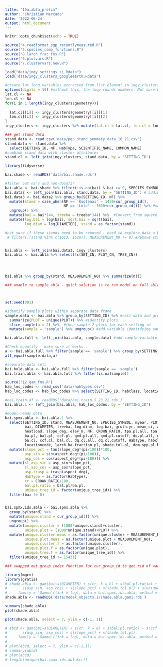 ```yaml
---
title: "15a.abla_prelim"
author: "Christian Mercado"
date: '2022-06-24'
output: html_document
---
```


```r
knitr::opts_chunk$set(echo = TRUE)

source("4.readformat_pgp_recentlymeasured.R")
source("5.species_comp_functions.R")
source("8.larch_frac_fns.R")
source("6.plotvars.R")
source("7.clustervars.new.R")

load("data/ingy_settings_si.Rdata")
load('data/ingy_clusters_googleearth.Rdata')

#create lat long variables extracted from list element in ingy_clusters
options(digits = 10) #without this, the loop rounds numbers. Not sure why. 
lat.cl <- NA
lon.cl <- NA
for(i in 1:length(ingy_clusters$geometry)){
  
  lat.cl[[i]] <- ingy_clusters$geometry[[i]][1]
  lon.cl[[i]] <- ingy_clusters$geometry[[i]][2]
}
ingy_clusters <- ingy_clusters %>% mutate(lat.cl = lat.cl, lon.cl = lon.cl) %>% select(-geometry)

### get stand data
stand.data <- read_csv('data/pgp_stand_summary_data_18_21.csv')
stand.data <- stand.data %>% 
  select(SETTING_ID, NF, HabType, SCIENTIFIC_NAME, COMMON_NAME)
#combine stand data with cluster attributes
stand.cl <- left_join(ingy_clusters, stand.data, by = 'SETTING_ID')

library(tidyverse)

bai.shade <- readRDS('data/bai.shade.rds')
```

```r
#filter out na's and non-dougfir
bai.abla <- bai.shade %>% filter(!is.na(bai) & bai >= 0, SPECIES_SYMBOL == 'ABLA')
bai.data2 <- left_join(bai.abla, stand.data, by = "SETTING_ID") # adding stand data/site chars. 
bai.data3 <- bai.data2 %>% group_by(SETTING_ID, NF) %>% 
  mutate(stand = case_when(NF == 'Kootenai' ~ 1400+cur_group_id(),
                           NF == 'Lolo' ~ 1600+cur_group_id())) %>% #maybe turn this step into a function
  ungroup() %>% 
  mutate(bai = bai*144, treeba = treeba*144) %>%  #Convert from square feet to square inches
  mutate(log.bai = log(bai), sqrt.bai = sqrt(bai), 
         log.diam = log(DIAMETER), stand = as.factor(stand)) 

#not sure if these stands need to be removed - need to explore data a bit #%>% #add some vars
 # filter(!(stand %in% c(1613, 1620)), MEASUREMENT_NO != 0) #Remove stands with barely any larch data


bai.abla <- left_join(bai.data3, ingy_clusters)
bai.abla <- bai.abla %>% select(!c(SET_CN, PLOT_CN, TREE_CN))




bai.abla %>% group_by(stand, MEASUREMENT_NO) %>% summarize(n())


```

```r
### unable to sample abla - quick solution is to run model on full abla data



set.seed(301)

#Identify sample plots within separate data frame
sample.data <- bai.abla %>% group_by(SETTING_ID) %>% #call data and group to settings
  summarize(PLOT = unique(PLOT)) %>% #identify plots
  slice_sample(n = 2) %>%  #then sample 2 plots for each setting id
  mutate(sample = "sample") %>% ungroup() #add variable identifying samples

bai.abla.full <- left_join(bai.abla, sample.data) #add sample variable to full data set based on matching setting id and plot. NA's produced for non-matches.

#Check equality - make sure it works..
a <- bai.abla.full %>% filter(sample == 'sample') %>% group_by(SETTING_ID, PLOT, sample) %>% summarize()
all_equal(sample.data,a)

#separate data sets
bai.hold.abla <- bai.abla.full %>% filter(sample == 'sample')
bai.train.abla <- bai.abla.full %>% filter(is.na(sample))
```


```r
source('12.gam_fns.R')
hab_loc_codes <- read_csv('data/habtypes.csv')
hab_loc_codes <- hab_loc_codes %>% select(SETTING_ID, habclass, locationcode)

#bai.train.df <- readRDS('data/bai.train.5_23_22.rds')
bai.abla.1 <- left_join(bai.abla, hab_loc_codes, by = "SETTING_ID")

#model-ready data
bai.spmx.abla <- bai.abla.1 %>% 
  select(SETTING_ID, stand, MEASUREMENT_NO, SPECIES_SYMBOL, myear, PLOT, cluster, unique_tree_id, 
         bai, DIAMETER, treeba, log.diam, log.bai, grwth.yr, mean_si, aspect_deg, 
         heatload, slope_deg, elev_m, NF, CROWN_RATIO, tpa.pl.all, tpa.pl.cutoff,
         ba.pl, bal.pl, ccf.pl, qmd.pl.all, qmd.pl.cutoff, dq.pl.all, dq.pl.cutoff, tpa.cl.all, tpa.pl.cutoff,
         ba.cl, ccf.cl, bal.cl, dq.cl.all, dq.cl.cutoff, HabType, habclass,
         locationcode, larch.ba.fraction.pl, shade.tol.pl, dom.spp.pl.ba) %>% 
  mutate(slope_pct = tan(slope_deg*(pi/180))*100, 
         asp_sin = sin(aspect_deg*(pi/180)),
         asp_cos = cos(aspect_deg*(pi/180))) %>%
  mutate(sl_asp_sin = asp_sin*slope_pct, 
         sl_asp_cos = asp_cos*slope_pct, 
         asp.trasp = trasp(aspect_deg), 
         HabType = as.factor(HabType),
         cr = CROWN_RATIO/100,
         bal.pl.ratio = bal.pl/ba.pl,
         unique_tree_id = factor(unique_tree_id)) %>% 
  filter(bai != 0)


bai.spmx.ids.abla <- bai.spmx.abla %>% 
  group_by(stand) %>% 
  mutate(unique.stand = cur_group_id()) %>%
  ungroup() %>% 
  mutate(unique.cluster = (1000*unique.stand)+cluster, 
         unique.plot = (1000*unique.stand)+PLOT) %>% 
  mutate(unique.cluster.meas = as.factor(unique.cluster + MEASUREMENT_NO), 
         unique.plot.meas = as.factor(unique.plot + MEASUREMENT_NO),
         unique.cluster.f = as.factor(unique.cluster), 
         unique.plot.f = as.factor(unique.plot), 
         unique.tree.f = as.factor(unique_tree_id)) %>% 
  filter(unique_tree_id != 15431)

### swapped out group index function for cur_group_id to get rid of warning


```

```r
library(mgcv)
library(gratia)
# shade.abla <- gam(bai~s(DIAMETER) + s(cr, k = 6) + s(bal.pl.ratio) + s(ccf.pl) + 
#       s(asp_sin, asp_cos) + s(slope_pct) + s(shade.tol.pl) + s(unique_tree_id, bs = 're'), 
#     family = 'Gamma'(link = log), data = bai.spmx.ids.abla, method = 'ML', control = list(nthreads = 3))
shade.abla <- readRDS('data/model_objects.1/shade.abla.gam1.rds')

summary(shade.abla)
plot(shade.abla)

plot(shade.abla, select = 7, ylim = c(-1, 1))

# abcd <- gam(bai~s(DIAMETER) + s(cr, k = 8) + s(bal.pl.ratio) + s(ccf.pl) + 
#       s(asp_sin, asp_cos) + s(slope_pct) + s(shade.tol.pl), 
#     family = 'Gamma'(link = log), data = bai.spmx.ids.abla, method = 'ML', control = list(nthreads = 3))
# 
# plot(abcd, select = 7, ylim = c(-1,1))
# summary(abcd)
# plot(abcd)
# length(unique(bai.spmx.ids.abla$cr))
```